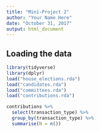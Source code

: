 ```yaml
---
title: "Mini-Project 2"
author: "Your Name Here"
date: "October 31, 2017"
output: html_document
---
```



## Loading the data


```r
library(tidyverse)
library(dplyr)
load("house_elections.rda")
load("candidates.rda")
load("committees.rda")
load("contributions.rda")
```


```r
contributions %>%
  select(transaction_type) %>%
  group_by(transaction_type) %>%
  summarise(N = n())
```
